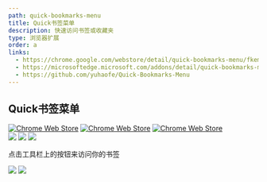 ```yaml
---
path: quick-bookmarks-menu
title: Quick书签菜单
description: 快速访问书签或收藏夹
type: 浏览器扩展
order: a
links:
  - https://chrome.google.com/webstore/detail/quick-bookmarks-menu/fkemipdcgbeknabedhecepcebhlnlhbf
  - https://microsoftedge.microsoft.com/addons/detail/quick-bookmarks-menu/nipmnpfdiiloiegpkodghkbgnhedgmhj
  - https://github.com/yuhaofe/Quick-Bookmarks-Menu
---
```

## Quick书签菜单
[![Chrome Web Store](https://img.shields.io/chrome-web-store/v/fkemipdcgbeknabedhecepcebhlnlhbf)](https://chrome.google.com/webstore/detail/quick-bookmarks-menu/fkemipdcgbeknabedhecepcebhlnlhbf)
[![Chrome Web Store](https://img.shields.io/chrome-web-store/rating/fkemipdcgbeknabedhecepcebhlnlhbf)](https://chrome.google.com/webstore/detail/quick-bookmarks-menu/fkemipdcgbeknabedhecepcebhlnlhbf)
[![Chrome Web Store](https://img.shields.io/chrome-web-store/users/fkemipdcgbeknabedhecepcebhlnlhbf)](https://chrome.google.com/webstore/detail/quick-bookmarks-menu/fkemipdcgbeknabedhecepcebhlnlhbf)  
[![](https://img.shields.io/badge/dynamic/json?label=edge%20add-on&prefix=v&query=%24.version&url=https%3A%2F%2Fmicrosoftedge.microsoft.com%2Faddons%2Fgetproductdetailsbycrxid%2Fnipmnpfdiiloiegpkodghkbgnhedgmhj)](https://microsoftedge.microsoft.com/addons/detail/quick-bookmarks-menu/nipmnpfdiiloiegpkodghkbgnhedgmhj)
[![](https://img.shields.io/badge/dynamic/json?label=rating&suffix=/5&query=%24.averageRating&url=https%3A%2F%2Fmicrosoftedge.microsoft.com%2Faddons%2Fgetproductdetailsbycrxid%2Fnipmnpfdiiloiegpkodghkbgnhedgmhj)](https://microsoftedge.microsoft.com/addons/detail/quick-bookmarks-menu/nipmnpfdiiloiegpkodghkbgnhedgmhj)
[![](https://img.shields.io/badge/dynamic/json?label=users&query=%24.activeInstallCount&url=https%3A%2F%2Fmicrosoftedge.microsoft.com%2Faddons%2Fgetproductdetailsbycrxid%2Fnipmnpfdiiloiegpkodghkbgnhedgmhj)](https://microsoftedge.microsoft.com/addons/detail/quick-bookmarks-menu/nipmnpfdiiloiegpkodghkbgnhedgmhj)

点击工具栏上的按钮来访问你的书签

![](https://lh3.googleusercontent.com/O-jZF-Bg6TkAfGoNPfIjABI4wdhc4CJ2JbCUC1dHAE60z0D5XMdmhlhWeQnHNlFSvJn9xw5cvJkPpW5W78YLUC3twf8=w640-h400-e365-rj-sc0x00ffffff)
![](https://lh3.googleusercontent.com/RbMF6DQz3eLdXV-VVMuTI4H58CgF3tI2ozR5BV0sy63Sbew9I2er2SSPLbcGxDxgCQHiuqX2ig0m16GQdrWrx3SLMg=w640-h400-e365-rj-sc0x00ffffff)
